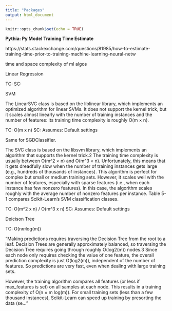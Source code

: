 ```yaml
---
title: "Packages"
output: html_document
---
```


```r
knitr::opts_chunk$set(echo = TRUE)
```

**Pythia: Py Model Training Time Estimate**

https://stats.stackexchange.com/questions/81985/how-to-estimate-training-time-prior-to-training-machine-learning-neural-netw

time and space complexity of ml algos

Linear Regression

TC: 
SC:

SVM

The LinearSVC class is based on the liblinear library, which implements an optimized algorithm for linear SVMs. It does not support the kernel trick, but it scales almost linearly with the number of training instances and the number of features: its training time complexity is roughly O(m × n).

TC: O(m x n)
SC: 
Assumes: Default settings

Same for SGDClassifier.

The SVC class is based on the libsvm library, which implements an algorithm that supports the kernel trick.2 The training time complexity is usually between O(m^2 × n) and O(m^3 × n). Unfortunately, this means that it gets dreadfully slow when the number of training instances gets large (e.g., hundreds of thousands of instances). This algorithm is perfect for complex but small or medium training sets. However, it scales well with the number of features, especially with sparse features (i.e., when each instance has few nonzero features). In this case, the algorithm scales roughly with the average number of nonzero features per instance. Table 5-1 compares Scikit-Learn’s SVM classification classes.

TC: O(m^2 x n) / O(m^3 x n)
SC: 
Assumes: Default settings

Deicison Tree

TC: O(n*m*log(m))

"Making predictions requires traversing the Decision Tree from the root to a leaf. Decision Trees are generally approximately balanced, so traversing the Decision Tree requires going through roughly O(log2(m)) nodes.3 Since each node only requires checking the value of one feature, the overall prediction complexity is just O(log2(m)), independent of the number of features. So predictions are very fast, even when dealing with large training sets.

However, the training algorithm compares all features (or less if max_features is set) on all samples at each node. This results in a training complexity of O(n × m log(m)). For small training sets (less than a few thousand instances), Scikit-Learn can speed up training by presorting the data (se..."


